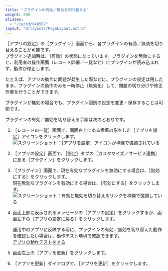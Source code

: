 ```yaml
---
title: "プラグインの有効／無効を切り替える"
weight: 200
aliases:
  - "/ja/id/040567"
layout: "@/layouts/PageLayout.astro"
---
```




<Wovn>［アプリの設定］</Wovn>の<Wovn>［プラグイン］</Wovn>画面から、各プラグインの有効／無効を切り替えることが可能です。  
プラグイン追加時は、<Wovn>［有効］</Wovn>の状態になっています。プラグインを無効にすると、利用者の操作画面（レコード詳細／一覧など）にプラグインが読み込まれず、動作が停止します。

たとえば、アプリの動作に問題が発生した際などに、プラグインの設定は残したまま、プラグインの動作のみを一時停止（無効化）して、問題の切り分けや修正作業を行うことができます。

<Note>

プラグインが無効の場合でも、プラグイン個別の設定を変更・保存することは可能です。

</Note>

プラグインの有効／無効を切り替える手順は次のとおりです。

1. <Wovn>［レコードの一覧］</Wovn>画面で、画面右上にある歯車の形をした<Wovn>［アプリを設定］</Wovn>アイコンをクリックします。  
   <Img src="/k/kintone/img/settings_new_icon.png" alt="スクリーンショット：［アプリを設定］アイコンが枠線で強調されている" />

1. <Wovn>［アプリの設定］</Wovn>画面で、<Wovn>［設定］</Wovn>タブの<Wovn>［カスタマイズ／サービス連携］</Wovn>にある<Wovn>［プラグイン］</Wovn>をクリックします。

1. <Wovn>［プラグイン］</Wovn>画面で、現在有効なプラグインを無効にする場合は、<Wovn>［無効にする］</Wovn>をクリックします。  
  現在無効なプラグインを有効にする場合は、<Wovn>［有効にする］</Wovn>をクリックします。  
   <Img src="/k/kintone/img-ja/plugin_disable_01.png" alt="スクリーンショット：有効と無効を切り替えるリンクを枠線で強調している" />

1. 画面上部に表示されるメッセージの<Wovn>［アプリの設定］</Wovn>をクリックするか、画面左下の<Wovn>［アプリの設定に戻る］</Wovn>をクリックします。

   <Note>

   運用中のアプリに反映する前に、プラグインの有効／無効を切り替えた動作を確認したい場合は、動作テスト環境で確認できます。  
   [アプリの動作テストをする](/k/ja/id/040483.html)

   </Note>

1. 画面右上の<Wovn>［アプリを更新］</Wovn>をクリックします。

1. <Wovn>［アプリを更新］</Wovn>ダイアログで、<Wovn>［アプリを更新］</Wovn>をクリックします。
